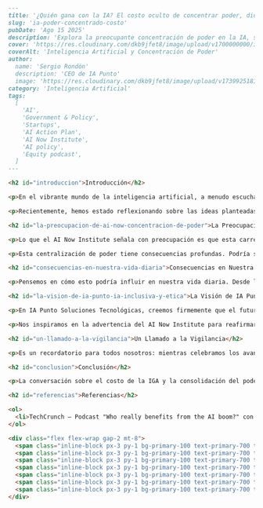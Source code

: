 ```markdown
---
title: '¿Quién gana con la IA? El costo oculto de concentrar poder, dice AI Now.'
slug: 'ia-poder-concentrado-costo'
pubDate: 'Ago 15 2025'
description: 'Explora la preocupante concentración de poder en la IA, según AI Now Institute, y cómo IA Punto aboga por un desarrollo ético e inclusivo que beneficie a todos, no solo a unos pocos gigantes tecnológicos.'
cover: 'https://res.cloudinary.com/dkb9jfet8/image/upload/v1700000000/ia_concentracion_poder.jpg'
coverAlt: 'Inteligencia Artificial y Concentración de Poder'
author:
  name: 'Sergio Rondón'
  description: 'CEO de IA Punto'
  image: 'https://res.cloudinary.com/dkb9jfet8/image/upload/v1739925181/sergio_gdcaeh.png'
category: 'Inteligencia Artificial'
tags:
  [
    'AI',
    'Government & Policy',
    'Startups',
    'AI Action Plan',
    'AI Now Institute',
    'AI policy',
    'Equity podcast',
  ]
---

<h2 id="introduccion">Introducción</h2>

<p>En el vibrante mundo de la inteligencia artificial, a menudo escuchamos hablar de avances asombrosos y del futuro prometedor que nos espera con la llegada de la Inteligencia General Artificial (IGA). Es una visión emocionante, ¿verdad? Máquinas que aprenden y razonan como humanos, resolviendo problemas complejos y llevándonos a una nueva era de prosperidad. Pero, ¿nos hemos detenido a pensar en el "costo real" de perseguir esta visión a toda costa?</p>

<p>Recientemente, hemos estado reflexionando sobre las ideas planteadas por expertos del AI Now Institute, un centro de pensamiento dedicado a examinar las implicaciones sociales de la IA, y nos ha parecido crucial compartir estas conversaciones con ustedes. La pregunta que se hacen, y que nosotros en IA Punto Soluciones Tecnológicas también nos planteamos, es fundamental: ¿Quiénes se benefician realmente del auge de la IA?</p>

<h2 id="la-preocupacion-de-ai-now-concentracion-de-poder">La Preocupación de AI Now: Concentración de Poder</h2>

<p>Lo que el AI Now Institute señala con preocupación es que esta carrera por la IGA podría estar llevando a una consolidación masiva de poder. ¿Qué significa esto? En términos sencillos, que el control de esta tecnología tan transformadora, sus datos, su infraestructura computacional y el talento que la desarrolla, podría terminar en manos de un puñado de grandes corporaciones y unos pocos gobiernos. Imaginen un futuro donde las decisiones cruciales y las innovaciones que afectan nuestras vidas estén dominadas por un círculo muy reducido de actores.</p>

<p>Esta centralización de poder tiene consecuencias profundas. Podría sofocar la innovación en pequeñas empresas y startups, ya que la barrera de entrada para competir en el campo de la IA se volvería inmensamente alta. También podría exacerbar las desigualdades existentes, dejando a comunidades enteras fuera de los beneficios de esta revolución tecnológica. Cuando el desarrollo de la IA se concentra en unos pocos, también lo hacen los sesgos y perspectivas de esos pocos, lo que podría llevar a sistemas de IA que no reflejan la diversidad y las necesidades de la sociedad en su conjunto.</p>

<h2 id="consecuencias-en-nuestra-vida-diaria">Consecuencias en Nuestra Vida Diaria</h2>

<p>Pensemos en cómo esto podría influir en nuestra vida diaria. Desde los algoritmos que deciden qué noticias vemos, hasta las herramientas que utilizan las empresas para tomar decisiones sobre contrataciones o créditos, una IA controlada por pocos podría moldear nuestra realidad de formas que ni siquiera imaginamos. La falta de competencia y la concentración de recursos pueden llevar a una menor transparencia, menor rendición de cuentas y, en última instancia, a una menor elección para los usuarios finales.</p>

<h2 id="la-vision-de-ia-punto-ia-inclusiva-y-etica">La Visión de IA Punto: IA Inclusiva y Ética</h2>

<p>En IA Punto Soluciones Tecnológicas, creemos firmemente que el futuro de la IA debe ser inclusivo y beneficioso para todos. Aunque la idea de la IGA es fascinante, nuestro enfoque principal está en construir soluciones de IA prácticas, éticas y accesibles que empoderen a empresas de todos los tamaños y a individuos hoy. No nos centramos en la persecución de una inteligencia artificial "general" a cualquier costo, sino en desarrollar herramientas que resuelvan problemas reales, optimicen procesos y abran nuevas oportunidades de manera responsable.</p>

<p>Nos inspiramos en la advertencia del AI Now Institute para reafirmar nuestro compromiso con un desarrollo de la IA que sea descentralizado y equitativo. Queremos asegurarnos de que los beneficios de la inteligencia artificial no queden confinados a unas pocas "torres de marfil", sino que se difundan y lleguen a cada rincón de nuestra sociedad. En IA Punto, trabajamos para que la IA sea una herramienta de empoderamiento, no de monopolio. Esto significa desarrollar soluciones personalizadas que se adapten a las necesidades específicas de nuestros clientes, independientemente de su tamaño, y promover un uso ético y transparente de la tecnología.</p>

<h2 id="un-llamado-a-la-vigilancia">Un Llamado a la Vigilancia</h2>

<p>Es un recordatorio para todos nosotros: mientras celebramos los avances de la IA, también debemos ser vigilantes y críticos sobre su dirección. Debemos preguntar activamente: ¿Esta tecnología está sirviendo a los intereses de la mayoría o solo a unos pocos? ¿Está creando un futuro más equitativo o está ensanchando la brecha?</p>

<h2 id="conclusion">Conclusión</h2>

<p>La conversación sobre el costo de la IGA y la consolidación del poder en el ámbito de la IA es vital. En IA Punto, estamos comprometidos a ser parte de la solución, ofreciendo alternativas y trabajando por un futuro donde la inteligencia artificial sea una fuerza para el bien de todos, accesible y desarrollada con una profunda conciencia social. Porque, al final del día, el verdadero valor de la IA reside en su capacidad para mejorar la vida de las personas de manera justa y equitativa.</p>

<h2 id="referencias">Referencias</h2>

<ol>
  <li>TechCrunch – Podcast "Who really benefits from the AI boom?" con el AI Now Institute.</li>
</ol>

<div class="flex flex-wrap gap-2 mt-8">
  <span class="inline-block px-3 py-1 bg-primary-100 text-primary-700 text-xs font-semibold rounded-full shadow-sm">AI</span>
  <span class="inline-block px-3 py-1 bg-primary-100 text-primary-700 text-xs font-semibold rounded-full shadow-sm">Government & Policy</span>
  <span class="inline-block px-3 py-1 bg-primary-100 text-primary-700 text-xs font-semibold rounded-full shadow-sm">Startups</span>
  <span class="inline-block px-3 py-1 bg-primary-100 text-primary-700 text-xs font-semibold rounded-full shadow-sm">AI Action Plan</span>
  <span class="inline-block px-3 py-1 bg-primary-100 text-primary-700 text-xs font-semibold rounded-full shadow-sm">AI Now Institute</span>
  <span class="inline-block px-3 py-1 bg-primary-100 text-primary-700 text-xs font-semibold rounded-full shadow-sm">AI policy</span>
  <span class="inline-block px-3 py-1 bg-primary-100 text-primary-700 text-xs font-semibold rounded-full shadow-sm">Equity podcast</span>
</div>
```